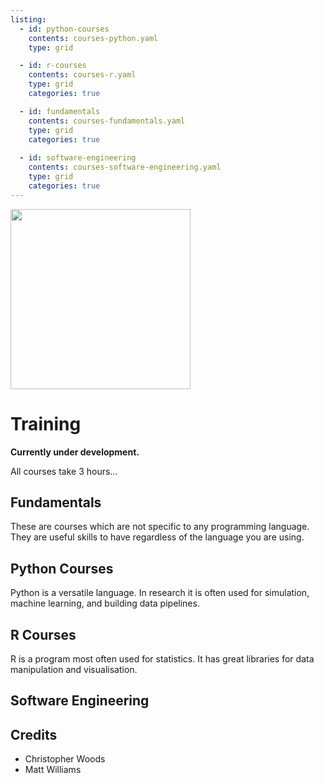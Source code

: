 ```yaml
---    
listing:
  - id: python-courses
    contents: courses-python.yaml
    type: grid

  - id: r-courses
    contents: courses-r.yaml
    type: grid
    categories: true

  - id: fundamentals
    contents: courses-fundamentals.yaml
    type: grid
    categories: true
  
  - id: software-engineering
    contents: courses-software-engineering.yaml
    type: grid
    categories: true
---
```


![](assets/logo.png){width=3in}
    


# Training

**Currently under development.**

All courses take 3 hours...

## Fundamentals

These are courses which are not specific to
any programming language. They are useful skills 
to have regardless of the language you are using.

:::{#fundamentals}
:::

## Python Courses

Python is a versatile language. In 
research it is often used for simulation,
machine learning, and building data pipelines.


:::{#python-courses}
:::

## R Courses
R is a program most often used for 
statistics. It has great libraries 
for data manipulation and visualisation.

:::{#r-courses}
:::

## Software Engineering



:::{#software-engineering}
:::


## Credits 

* Christopher Woods
* Matt Williams
